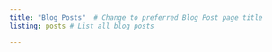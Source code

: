 ```yaml
---
title: "Blog Posts"  # Change to preferred Blog Post page title
listing: posts # List all blog posts

---
```

